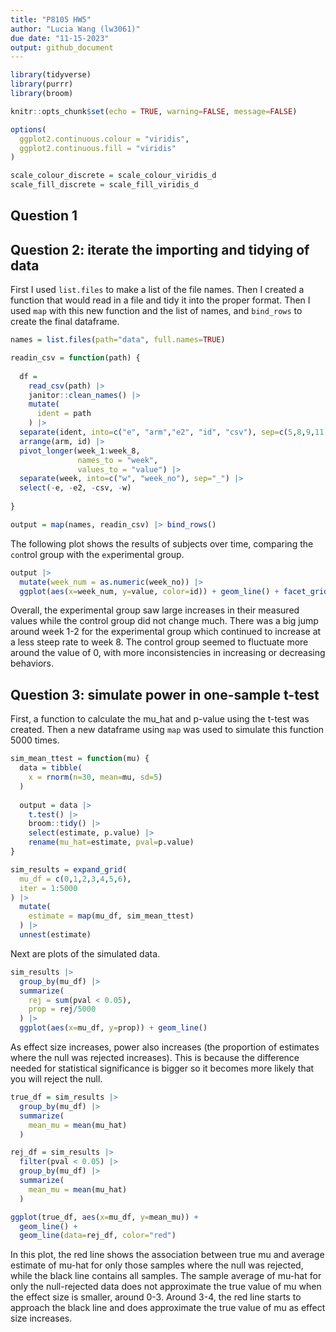 ```yaml
---
title: "P8105 HW5"
author: "Lucia Wang (lw3061)"
due date: "11-15-2023"
output: github_document
---
```


```r
library(tidyverse)
library(purrr)
library(broom)

knitr::opts_chunk$set(echo = TRUE, warning=FALSE, message=FALSE)

options(
  ggplot2.continuous.colour = "viridis",
  ggplot2.continuous.fill = "viridis"
)

scale_colour_discrete = scale_colour_viridis_d
scale_fill_discrete = scale_fill_viridis_d
```

## Question 1

## Question 2: iterate the importing and tidying of data
First I used `list.files` to make a list of the file names. Then I created a function that would read in a file and tidy it into the proper format. Then I used `map` with this new function and the list of names, and `bind_rows` to create the final dataframe.
```r
names = list.files(path="data", full.names=TRUE)

readin_csv = function(path) {
  
  df =
    read_csv(path) |>
    janitor::clean_names() |>
    mutate(
      ident = path
    ) |>
  separate(ident, into=c("e", "arm","e2", "id", "csv"), sep=c(5,8,9,11)) |>
  arrange(arm, id) |>
  pivot_longer(week_1:week_8,
               names_to = "week",
               values_to = "value") |>
  separate(week, into=c("w", "week_no"), sep="_") |> 
  select(-e, -e2, -csv, -w)
  
}

output = map(names, readin_csv) |> bind_rows()

```

The following plot shows the results of subjects over time, comparing the `con`trol group with the `ex`perimental group.
```r
output |>
  mutate(week_num = as.numeric(week_no)) |>
  ggplot(aes(x=week_num, y=value, color=id)) + geom_line() + facet_grid(~arm)
```

Overall, the experimental group saw large increases in their measured values while the control group did not change much. There was a big jump around week 1-2 for the experimental group which continued to increase at a less steep rate to week 8. The control group seemed to fluctuate more around the value of 0, with more inconsistencies in increasing or decreasing behaviors. 

## Question 3: simulate power in one-sample t-test
First, a function to calculate the mu_hat and p-value using the t-test was created. Then a new dataframe using `map` was used to simulate this function 5000 times.
```r
sim_mean_ttest = function(mu) {
  data = tibble(
    x = rnorm(n=30, mean=mu, sd=5)
  )
  
  output = data |> 
    t.test() |> 
    broom::tidy() |>
    select(estimate, p.value) |>
    rename(mu_hat=estimate, pval=p.value)
}

sim_results = expand_grid(
  mu_df = c(0,1,2,3,4,5,6),
  iter = 1:5000
) |>
  mutate(
    estimate = map(mu_df, sim_mean_ttest)
  ) |>
  unnest(estimate)
```

Next are plots of the simulated data.
```r
sim_results |>
  group_by(mu_df) |>
  summarize(
    rej = sum(pval < 0.05),
    prop = rej/5000
  ) |>
  ggplot(aes(x=mu_df, y=prop)) + geom_line()
```

As effect size increases, power also increases (the proportion of estimates where the null was rejected increases). This is because the difference needed for statistical significance is bigger so it becomes more likely that you will reject the null. 

```r
true_df = sim_results |>
  group_by(mu_df) |>
  summarize(
    mean_mu = mean(mu_hat)
  )

rej_df = sim_results |>
  filter(pval < 0.05) |>
  group_by(mu_df) |>
  summarize(
    mean_mu = mean(mu_hat)
  )

ggplot(true_df, aes(x=mu_df, y=mean_mu)) + 
  geom_line() +
  geom_line(data=rej_df, color="red")
```
In this plot, the red line shows the association between true mu and average estimate of mu-hat for only those samples where the null was rejected, while the black line contains all samples. The sample average of mu-hat for only the null-rejected data does not approximate the true value of mu when the effect size is smaller, around 0-3. Around 3-4, the red line starts to approach the black line and does approximate the true value of mu as effect size increases.

